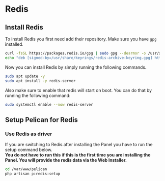# Redis

## Install Redis

To install Redis you first need add their repository. Make sure you have `gpg` installed.

```sh
curl -fsSL https://packages.redis.io/gpg | sudo gpg --dearmor -o /usr/share/keyrings/redis-archive-keyring.gpg
echo "deb [signed-by=/usr/share/keyrings/redis-archive-keyring.gpg] https://packages.redis.io/deb $(lsb_release -cs) main" | sudo tee /etc/apt/sources.list.d/redis.list
```

Now you can install Redis by simply running the following commands.

```sh
sudo apt update -y
sudo apt install -y redis-server
```

Also make sure to enable that redis will start on boot. You can do that by running the following command:

```sh
sudo systemctl enable --now redis-server
```

## Setup Pelican for Redis

### Use Redis as driver

If you are switching to Redis after installing the Panel you have to run the setup command below.  
**You do not have to run this if this is the first time you are installing the Panel. You will provide the redis data via the Web Installer.**

```sh
cd /var/www/pelican
php artisan p:redis:setup
```
